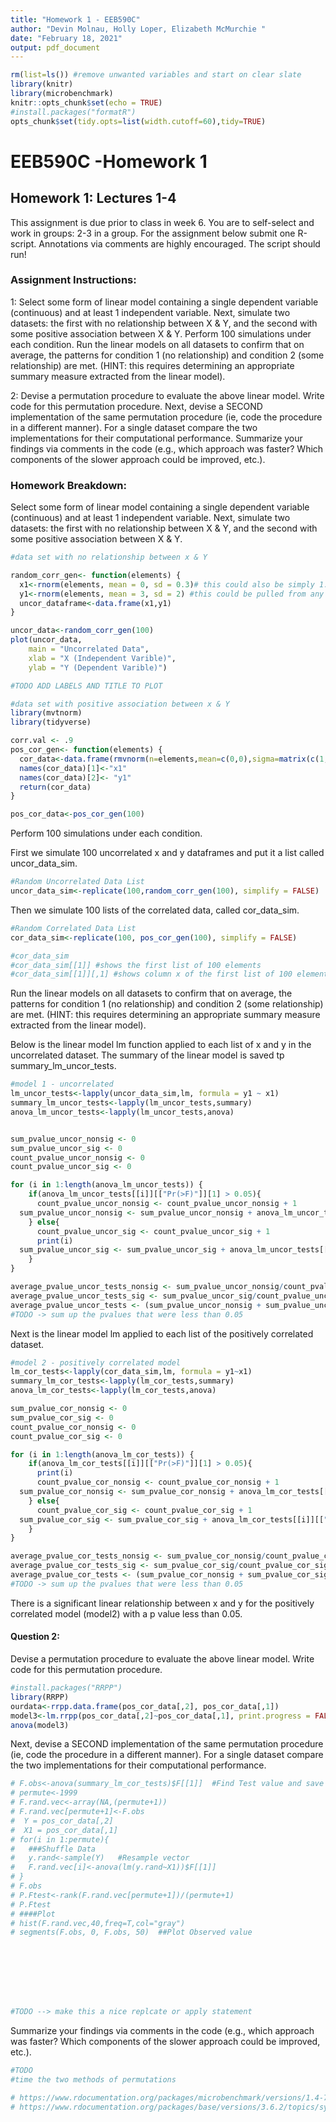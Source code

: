 ```yaml
---
title: "Homework 1 - EEB590C"
author: "Devin Molnau, Holly Loper, Elizabeth McMurchie "
date: "February 18, 2021"
output: pdf_document
---
```


```r
rm(list=ls()) #remove unwanted variables and start on clear slate
library(knitr)
library(microbenchmark)
knitr::opts_chunk$set(echo = TRUE)
#install.packages("formatR")
opts_chunk$set(tidy.opts=list(width.cutoff=60),tidy=TRUE)
```

# EEB590C -Homework 1
## Homework 1: Lectures 1-4
This assignment is due prior to class in week 6. You are to self-select and work in groups: 2-3 in a group. For the assignment below submit one R-script. Annotations via comments are highly encouraged. The script should run!

### Assignment Instructions:

1: Select some form of linear model containing a single dependent variable (continuous) and at least 1 independent variable. Next, simulate two datasets: the first with no relationship between X & Y, and the second with some positive association between X & Y. Perform 100 simulations under each condition. Run the linear models on all datasets to confirm that on average, the patterns for condition 1 (no relationship) and condition 2 (some relationship) are met. (HINT: this requires determining an appropriate summary measure extracted from the linear model).

2: Devise a permutation procedure to evaluate the above linear model. Write code for this permutation procedure. Next, devise a SECOND implementation of the same permutation procedure (ie, code the procedure in a different manner). For a single dataset compare the two implementations for their computational performance. Summarize your findings via comments in the code (e.g., which approach was faster? Which components of the slower approach could be improved, etc.).

### Homework Breakdown:

Select some form of linear model containing a single dependent variable (continuous) and at least 1 independent variable. Next, simulate two datasets: the first with no relationship between X & Y, and the second with some positive association between X & Y.
```r

#data set with no relationship between x & Y

random_corr_gen<- function(elements) {
  x1<-rnorm(elements, mean = 0, sd = 0.3)# this could also be simply 1:100
  y1<-rnorm(elements, mean = 3, sd = 2) #this could be pulled from any distribution (ie poisson, uniform...)
  uncor_dataframe<-data.frame(x1,y1)
}

uncor_data<-random_corr_gen(100)
plot(uncor_data,
    main = "Uncorrelated Data",  
    xlab = "X (Independent Varible)", 
    ylab = "Y (Dependent Varible)")

#TODO ADD LABELS AND TITLE TO PLOT
```

```r
#data set with positive association between x & Y
library(mvtnorm) 
library(tidyverse)

corr.val <- .9
pos_cor_gen<- function(elements) {
  cor_data<-data.frame(rmvnorm(n=elements,mean=c(0,0),sigma=matrix(c(1,corr.val,corr.val,1),2,2)))
  names(cor_data)[1]<-"x1"
  names(cor_data)[2]<- "y1"
  return(cor_data)
}

pos_cor_data<-pos_cor_gen(100)


```

Perform 100 simulations under each condition.

First we simulate 100 uncorrelated x and y dataframes and put it a list called uncor_data_sim.
```r
#Random Uncorrelated Data List
uncor_data_sim<-replicate(100,random_corr_gen(100), simplify = FALSE)
```


Then we simulate 100 lists of the correlated data, called cor_data_sim.
```r
#Random Correlated Data List
cor_data_sim<-replicate(100, pos_cor_gen(100), simplify = FALSE)

#cor_data_sim
#cor_data_sim[[1]] #shows the first list of 100 elements
#cor_data_sim[[1]][,1] #shows column x of the first list of 100 elements
```

Run the linear models on all datasets to confirm that on average, the patterns for condition 1 (no relationship) and condition 2 (some relationship) are met. (HINT: this requires determining an appropriate summary measure extracted from the linear model).

Below is the linear model lm function applied to each list of x and y in the uncorrelated dataset. The summary of the linear model is saved tp summary_lm_uncor_tests.
```r
#model 1 - uncorrelated
lm_uncor_tests<-lapply(uncor_data_sim,lm, formula = y1 ~ x1)
summary_lm_uncor_tests<-lapply(lm_uncor_tests,summary)
anova_lm_uncor_tests<-lapply(lm_uncor_tests,anova)


sum_pvalue_uncor_nonsig <- 0
sum_pvalue_uncor_sig <- 0
count_pvalue_uncor_nonsig <- 0
count_pvalue_uncor_sig <- 0

for (i in 1:length(anova_lm_uncor_tests)) {
    if(anova_lm_uncor_tests[[i]][["Pr(>F)"]][1] > 0.05){
      count_pvalue_uncor_nonsig <- count_pvalue_uncor_nonsig + 1
  sum_pvalue_uncor_nonsig <- sum_pvalue_uncor_nonsig + anova_lm_uncor_tests[[i]][["Pr(>F)"]][1]
    } else{
      count_pvalue_uncor_sig <- count_pvalue_uncor_sig + 1
      print(i)
  sum_pvalue_uncor_sig <- sum_pvalue_uncor_sig + anova_lm_uncor_tests[[i]][["Pr(>F)"]][1]
    }
}

average_pvalue_uncor_tests_nonsig <- sum_pvalue_uncor_nonsig/count_pvalue_uncor_nonsig
average_pvalue_uncor_tests_sig <- sum_pvalue_uncor_sig/count_pvalue_uncor_sig
average_pvalue_uncor_tests <- (sum_pvalue_uncor_nonsig + sum_pvalue_uncor_sig)/(count_pvalue_uncor_sig + count_pvalue_uncor_nonsig)
#TODO -> sum up the pvalues that were less than 0.05
```
Next is the  linear model lm applied to each list of the positively correlated dataset.

```r
#model 2 - positively correlated model
lm_cor_tests<-lapply(cor_data_sim,lm, formula = y1~x1)
summary_lm_cor_tests<-lapply(lm_cor_tests,summary)
anova_lm_cor_tests<-lapply(lm_cor_tests,anova)

sum_pvalue_cor_nonsig <- 0
sum_pvalue_cor_sig <- 0
count_pvalue_cor_nonsig <- 0
count_pvalue_cor_sig <- 0

for (i in 1:length(anova_lm_cor_tests)) {
    if(anova_lm_cor_tests[[i]][["Pr(>F)"]][1] > 0.05){
      print(i)
      count_pvalue_cor_nonsig <- count_pvalue_cor_nonsig + 1
  sum_pvalue_cor_nonsig <- sum_pvalue_cor_nonsig + anova_lm_cor_tests[[i]][["Pr(>F)"]][1]
    } else{
      count_pvalue_cor_sig <- count_pvalue_cor_sig + 1
  sum_pvalue_cor_sig <- sum_pvalue_cor_sig + anova_lm_cor_tests[[i]][["Pr(>F)"]][1]
    }
}

average_pvalue_cor_tests_nonsig <- sum_pvalue_cor_nonsig/count_pvalue_cor_nonsig
average_pvalue_cor_tests_sig <- sum_pvalue_cor_sig/count_pvalue_cor_sig
average_pvalue_cor_tests <- (sum_pvalue_cor_nonsig + sum_pvalue_cor_sig)/(count_pvalue_cor_sig + count_pvalue_cor_nonsig)
#TODO -> sum up the pvalues that were less than 0.05
```
There is a significant linear relationship between x and y for the positively correlated model (model2) with a p value less than 0.05.

#### Question 2: 

 Devise a permutation procedure to evaluate the above linear model. Write code for this permutation procedure.
```r
#install.packages("RRPP")
library(RRPP)
ourdata<-rrpp.data.frame(pos_cor_data[,2], pos_cor_data[,1])
model3<-lm.rrpp(pos_cor_data[,2]~pos_cor_data[,1], print.progress = FALSE, data = ourdata)
anova(model3)

```

Next, devise a SECOND implementation of the same permutation procedure (ie, code the procedure in a different manner). For a single dataset compare the two implementations for their computational performance.

```r
# F.obs<-anova(summary_lm_cor_tests)$F[[1]]  #Find Test value and save
# permute<-1999
# F.rand.vec<-array(NA,(permute+1))
# F.rand.vec[permute+1]<-F.obs
#  Y = pos_cor_data[,2]
#  X1 = pos_cor_data[,1]
# for(i in 1:permute){
#   ###Shuffle Data
# 	y.rand<-sample(Y)	#Resample vector 
# 	F.rand.vec[i]<-anova(lm(y.rand~X1))$F[[1]]  
# }  
# F.obs
# P.Ftest<-rank(F.rand.vec[permute+1])/(permute+1)
# P.Ftest
# ####Plot
# hist(F.rand.vec,40,freq=T,col="gray")
# segments(F.obs, 0, F.obs, 50)  ##Plot Observed value








#TODO --> make this a nice replcate or apply statement
```

 
Summarize your findings via comments in the code (e.g., which approach was faster? Which components of the slower approach could be improved, etc.).

```r
#TODO
#time the two methods of permutations

# https://www.rdocumentation.org/packages/microbenchmark/versions/1.4-7/topics/microbenchmark
# https://www.rdocumentation.org/packages/base/versions/3.6.2/topics/system.time
```
